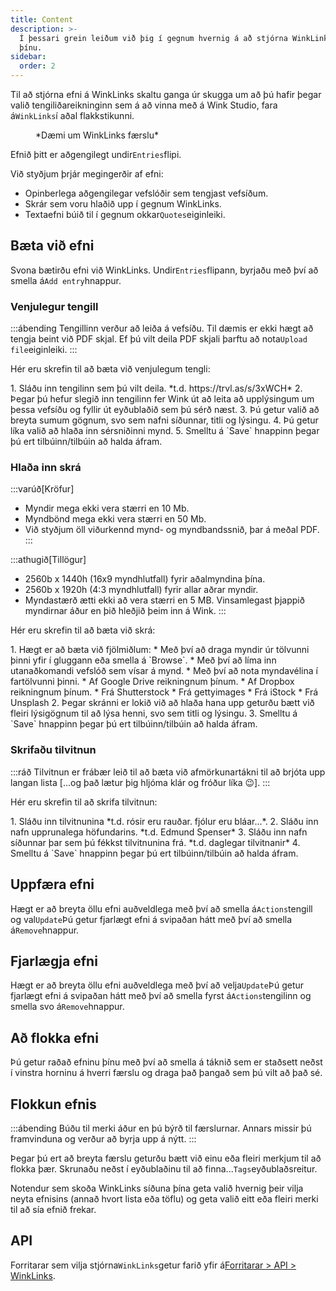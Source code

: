 ```yaml
---
title: Content
description: >-
  Í þessari grein leiðum við þig í gegnum hvernig á að stjórna WinkLinks efninu
  þínu.
sidebar:
  order: 2
---
```


Til að stjórna efni á WinkLinks skaltu ganga úr skugga um að þú hafir þegar valið tengiliðareikninginn sem á að vinna með á Wink Studio, fara á`WinkLinks`í aðal flakkstikunni.

<figure>
  <CloudinaryImage width="350" height="561" resize="scale" quality="best" alt="WinkLinks færsla" src="academy/winklinks-entry" errorImage="noimage_opaque_nyrtl0.png" />

  <figcaption>*Dæmi um WinkLinks færslu*</figcaption>
</figure>


Efnið þitt er aðgengilegt undir`Entries`flipi.

Við styðjum þrjár megingerðir af efni:

* Opinberlega aðgengilegar vefslóðir sem tengjast vefsíðum.
* Skrár sem voru hlaðið upp í gegnum WinkLinks.
* Textaefni búið til í gegnum okkar`Quotes`eiginleiki.

## Bæta við efni

Svona bætirðu efni við WinkLinks. Undir`Entries`flipann, byrjaðu með því að smella á`Add entry`hnappur.

### Venjulegur tengill

:::ábending
Tengillinn verður að leiða á vefsíðu. Til dæmis er ekki hægt að tengja beint við PDF skjal. Ef þú vilt deila PDF skjali þarftu að nota`Upload file`eiginleiki.
:::

Hér eru skrefin til að bæta við venjulegum tengli:

<Steps>
  1. Sláðu inn tengilinn sem þú vilt deila. *t.d. https://trvl.as/s/3xWCH*
  2. Þegar þú hefur slegið inn tengilinn fer Wink út að leita að upplýsingum um þessa vefsíðu og fyllir út eyðublaðið sem þú sérð næst.
  3. Þú getur valið að breyta sumum gögnum, svo sem nafni síðunnar, titli og lýsingu.
  4. Þú getur líka valið að hlaða inn sérsniðinni mynd.
  5. Smelltu á `Save` hnappinn þegar þú ert tilbúinn/tilbúin að halda áfram.
</Steps>


### Hlaða inn skrá

:::varúð\[Kröfur]

* Myndir mega ekki vera stærri en 10 Mb.
* Myndbönd mega ekki vera stærri en 50 Mb.
* Við styðjum öll viðurkennd mynd- og myndbandssnið, þar á meðal PDF.
  :::

:::athugið\[Tillögur]

* 2560b x 1440h (16x9 myndhlutfall) fyrir aðalmyndina þína.
* 2560b x 1920h (4:3 myndhlutfall) fyrir allar aðrar myndir.
* Myndastærð ætti ekki að vera stærri en 5 MB. Vinsamlegast þjappið myndirnar áður en þið hleðjið þeim inn á Wink.
  :::

Hér eru skrefin til að bæta við skrá:

<Steps>
  1. Hægt er að bæta við fjölmiðlum:
     * Með því að draga myndir úr tölvunni þinni yfir í gluggann eða smella á `Browse`.
     * Með því að líma inn utanaðkomandi vefslóð sem vísar á mynd.
     * Með því að nota myndavélina í fartölvunni þinni.
     * Af Google Drive reikningnum þínum.
     * Af Dropbox reikningnum þínum.
     * Frá Shutterstock
     * Frá gettyimages
     * Frá iStock
     * Frá Unsplash
  2. Þegar skránni er lokið við að hlaða hana upp geturðu bætt við fleiri lýsigögnum til að lýsa henni, svo sem titli og lýsingu.
  3. Smelltu á `Save` hnappinn þegar þú ert tilbúinn/tilbúin að halda áfram.
</Steps>


### Skrifaðu tilvitnun

:::ráð
Tilvitnun er frábær leið til að bæta við afmörkunartákni til að brjóta upp langan lista \[...og það lætur þig hljóma klár og fróður líka 😉].
:::

Hér eru skrefin til að skrifa tilvitnun:

<Steps>
  1. Sláðu inn tilvitnunina *t.d. rósir eru rauðar. fjólur eru bláar...*.
  2. Sláðu inn nafn upprunalega höfundarins. *t.d. Edmund Spenser*
  3. Sláðu inn nafn síðunnar þar sem þú fékkst tilvitnunina frá. *t.d. daglegar tilvitnanir*
  4. Smelltu á `Save` hnappinn þegar þú ert tilbúinn/tilbúin að halda áfram.
</Steps>


## Uppfæra efni

Hægt er að breyta öllu efni auðveldlega með því að smella á`Actions`tengill og val`Update`Þú getur fjarlægt efni á svipaðan hátt með því að smella á`Remove`hnappur.

## Fjarlægja efni

Hægt er að breyta öllu efni auðveldlega með því að velja`Update`Þú getur fjarlægt efni á svipaðan hátt með því að smella fyrst á`Actions`tengilinn og smella svo á`Remove`hnappur.

## Að flokka efni

Þú getur raðað efninu þínu með því að smella á táknið sem er staðsett neðst í vinstra horninu á hverri færslu og draga það þangað sem þú vilt að það sé.

## Flokkun efnis

:::ábending
Búðu til merki áður en þú býrð til færslurnar. Annars missir þú framvinduna og verður að byrja upp á nýtt.
:::

Þegar þú ert að breyta færslu geturðu bætt við einu eða fleiri merkjum til að flokka þær. Skrunaðu neðst í eyðublaðinu til að finna...`Tags`eyðublaðsreitur.

Notendur sem skoða WinkLinks síðuna þína geta valið hvernig þeir vilja neyta efnisins (annað hvort lista eða töflu) og geta valið eitt eða fleiri merki til að sía efnið frekar.

## API

Forritarar sem vilja stjórna`WinkLinks`getur farið yfir á[Forritarar > API > WinkLinks](/developers/apis/#winklinks-api).

